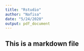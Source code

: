 ```yaml
---
title: "Rstudio"
author: "Nafisa"
date: "5/24/2020"
output: pdf_document
---
```




## This is a markdown file 


